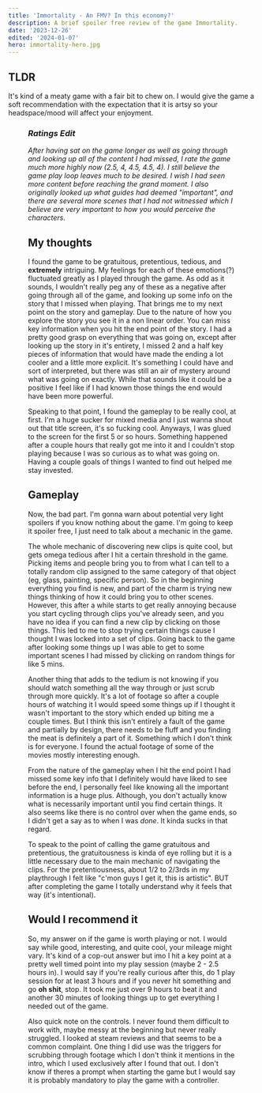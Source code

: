 ```yaml
---
title: 'Immortality - An FMV? In this economy?'
description: A brief spoiler free review of the game Immortality.
date: '2023-12-26'
edited: '2024-01-07'
hero: immortality-hero.jpg
---
```


## TLDR

It's kind of a meaty game with a fair bit to chew on. I would give the game a soft recommendation with the expectation that it is artsy so your headspace/mood will affect your enjoyment.

<Figure
  title="Immortality ratings"
  image="immortality-ratings.png"
  caption="Overall ratings for Immortality"
/>

### _Ratings Edit_

_After having sat on the game longer as well as going through and looking up all of the content I had missed, I rate the game much more highly now (2.5, 4, 4.5, 4.5, 4). I still believe the game play loop leaves much to be desired. I wish I had seen more content before reaching the grand moment. I also originally looked up what guides had deemed "important", and there are several more scenes that I had not witnessed which I believe are very important to how you would perceive the characters._

## My thoughts

I found the game to be gratuitous, pretentious, tedious, and **extremely** intriguing. My feelings for each of these emotions(?) fluctuated greatly as I played through the game. As odd as it sounds, I wouldn't really peg any of these as a negative after going through all of the game, and looking up some info on the story that I missed when playing. That brings me to my next point on the story and gameplay. Due to the nature of how you explore the story you see it in a non linear order. You can miss key information when you hit the end point of the story. I had a pretty good grasp on everything that was going on, except after looking up the story in it's entirety, I missed 2 and a half key pieces of information that would have made the ending a lot cooler and a little more explicit. It's something I could have and sort of interpreted, but there was still an air of mystery around what was going on exactly. While that sounds like it could be a positive I feel like if I had known those things the end would have been more powerful.

Speaking to that point, I found the gameplay to be really cool, at first. I'm a huge sucker for mixed media and I just wanna shout out that title screen, it's so fucking cool. Anyways, I was glued to the screen for the first 5 or so hours. Something happened after a couple hours that really got me into it and I couldn't stop playing because I was so curious as to what was going on. Having a couple goals of things I wanted to find out helped me stay invested.

## Gameplay

Now, the bad part. I'm gonna warn about potential very light spoilers if you know nothing about the game. I'm going to keep it spoiler free, I just need to talk about a mechanic in the game.

The whole mechanic of discovering new clips is quite cool, but gets omega tedious after I hit a certain threshold in the game. Picking items and people bring you to from what I can tell to a totally random clip assigned to the same category of that object (eg, glass, painting, specific person). So in the beginning everything you find is new, and part of the charm is trying new things thinking of how it could bring you to other scenes. However, this after a while starts to get really annoying because you start cycling through clips you've already seen, and you have no idea if you can find a new clip by clicking on those things. This led to me to stop trying certain things cause I thought I was locked into a set of clips. Going back to the game after looking some things up I was able to get to some important scenes I had missed by clicking on random things for like 5 mins.

Another thing that adds to the tedium is not knowing if you should watch something all the way through or just scrub through more quickly. It's a lot of footage so after a couple hours of watching it I would speed some things up if I thought it wasn't important to the story which ended up biting me a couple times. But I think this isn't entirely a fault of the game and partially by design, there needs to be fluff and you finding the meat is definitely a part of it. Something which I don't think is for everyone. I found the actual footage of some of the movies mostly interesting enough.

From the nature of the gameplay when I hit the end point I had missed some key info that I definitely would have liked to see before the end, I personally feel like knowing all the important information is a huge plus. Although, you don't actually know what is necessarily important until you find certain things. It also seems like there is no control over when the game ends, so I didn't get a say as to when I was _done_. It kinda sucks in that regard.

To speak to the point of calling the game gratuitous and pretentious, the gratuitousness is kinda of eye rolling but it is a little necessary due to the main mechanic of navigating the clips. For the pretentiousness, about 1/2 to 2/3rds in my playthrough I felt like "c'mon guys I get it, this is artistic". BUT after completing the game I totally understand why it feels that way (it's intentional).

## Would I recommend it

So, my answer on if the game is worth playing or not. I would say while good, interesting, and quite cool, your mileage might vary. It's kind of a cop-out answer but imo I hit a key point at a pretty well timed point into my play session (maybe 2 - 2.5 hours in). I would say if you're really curious after this, do 1 play session for at least 3 hours and if you never hit something and go **oh shit**, stop. It took me just over 9 hours to beat it and another 30 minutes of looking things up to get everything I needed out of the game.

Also quick note on the controls. I never found them difficult to work with, maybe messy at the beginning but never really struggled. I looked at steam reviews and that seems to be a common complaint. One thing I did use was the triggers for scrubbing through footage which I don't think it mentions in the intro, which I used exclusively after I found that out. I don't know if theres a prompt when starting the game but I would say it is probably mandatory to play the game with a controller.
